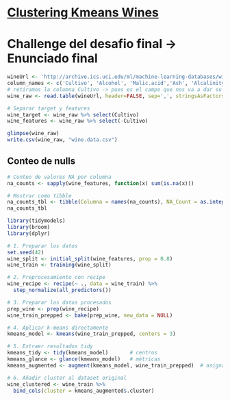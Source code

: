 # [Clustering Kmeans Wines](https://domino.ai/blog/clustering-in-r)

# Challenge del desafio final -> Enunciado final
```R
wineUrl <- 'http://archive.ics.uci.edu/ml/machine-learning-databases/wine/wine.data'
column_names <- c('Cultivo', 'Alcohol', 'Malic.acid','Ash', 'Alcalinity.of.ash','Magnesium', 'Total.phenols','Flavanoids', 'Nonflavanoid.phenols','Proanthocyanin', 'Color.intensity','Hue', 'OD280.OD315.of.diluted.wines','Proline')
# retiramos la columna Cultivo -> pues es el campo que nos va a dar su sector o segmento.
wine_raw <- read.table(wineUrl, header=FALSE, sep=',', stringsAsFactors=FALSE, col.names=column_names) %>% as_tibble()

# Separar target y features
wine_target <- wine_raw %>% select(Cultivo)
wine_features <- wine_raw %>% select(-Cultivo)

glimpse(wine_raw)
write.csv(wine_raw, "wine.data.csv")
```
## Conteo de nulls
```R
# Conteo de valores NA por columna
na_counts <- sapply(wine_features, function(x) sum(is.na(x)))

# Mostrar como tibble
na_counts_tbl <- tibble(Columna = names(na_counts), NA_Count = as.integer(na_counts))
na_counts_tbl
```
```R

library(tidymodels)
library(broom)
library(dplyr)

# 1. Preparar los datos
set.seed(42)
wine_split <- initial_split(wine_features, prop = 0.8)
wine_train <- training(wine_split)

# 2. Preprocesamiento con recipe
wine_recipe <- recipe(~ ., data = wine_train) %>%
  step_normalize(all_predictors())

# 3. Preparar los datos procesados
prep_wine <- prep(wine_recipe)
wine_train_prepped <- bake(prep_wine, new_data = NULL)

# 4. Aplicar k-means directamente
kmeans_model <- kmeans(wine_train_prepped, centers = 3)

# 5. Extraer resultados tidy
kmeans_tidy <- tidy(kmeans_model)       # centros
kmeans_glance <- glance(kmeans_model)   # métricas
kmeans_augmented <- augment(kmeans_model, wine_train_prepped)  # asignaciones

# 6. Añadir cluster al dataset original
wine_clustered <- wine_train %>%
  bind_cols(cluster = kmeans_augmented$.cluster)

```
```R
```
```R
```
```R
```
```R
```